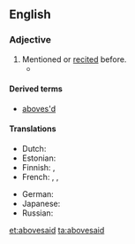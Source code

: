 ==English==

===Adjective===
{{en-adj|-}}

# Mentioned or [[recited]] before.
#* {{quote-book
|author = [[w:William Stukeley|William Stukeley]]
|title = [[s:Of the Gout|Of the Gout]]
|year = 1734
|page = 14
|publisher = J. Roberts
|passage =...which being disagreeable to the animal œconomy, is thrust out by nature, into the glands that separate the oyl '''abovesaid'''.
}}

====Derived terms====
* [[aboves'd]]

====Translations====
{{trans-top|mentioned before}}
* Dutch: {{t-|nl|bovenvermeld}}
* Estonian: {{t|et|eelmainitud}}
* Finnish: {{t|fi|edellä mainittu}}, {{t|fi|yllä mainittu}}
* French: {{t|fr|susmentionné}}, {{t|fr|susdit}}, {{t|fr|susnommé}}
{{trans-mid}}
* German: {{t|de|oben erwähnt}}
* Japanese: {{t|ja|上述の|tr=jōjutsu no}}
* Russian: {{t+|ru|вышеуказанный|sc=Cyrl|tr=vyšeukázannyj}}
{{trans-bottom}}

[[et:abovesaid]]
[[ta:abovesaid]]